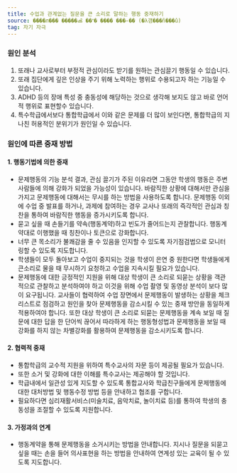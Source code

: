 ```yaml
---
title: 수업과 관계없는 질문을 큰 소리로 말하는 행동 중재하기
source: ����л��� �����ൿ ��ʺ� ���� ���̵�� (�λ걤���ñ���û)
tag: 자기 자극
---
```


### 원인 분석

1. 또래나 교사로부터 부정적 관심이라도 받기를 원하는 관심끌기 행동일 수 있습니다.
2. 또래 집단에게 깊은 인상을 주기 위해 노력하는 행위로 수용되고자 하는 기능일 수 있습니다.
3. ADHD 등의 장애 특성 중 충동성에 해당하는 것으로 생각해 보지도 않고 바로 언어적 행위로 표현할수 있습니다.
4. 특수학급에서보다 통합학급에서 이와 같은 문제를 더 많이 보인다면, 통합학급의 지나친 허용적인 분위기가 원인일 수 있습니다.

### 원인에 따른 중재 방법

#### 1. 행동기법에 의한 중재

- 문제행동의 기능 분석 결과, 관심 끌기가 주된 이유라면 그동안 학생의 행동은 주변 사람들에 의해 강화가 되었을 가능성이 있습니다. 바람직한 상황에 대해서만 관심을 가지고 문제행동에 대해서는 무시를 하는 방법을 사용하도록 합니다. 문제행동 이외에 수업 중 발표를 하거나, 과제에 참여하는 경우 교사나 또래의 즉각적인 관심과 칭찬을 통하여 바람직한 행동을 증가시키도록 합니다.
- 묻고 싶을 때 손들기를 약속(행동계약)하고 빈도가 줄어드는지 관찰합니다. 행동계약대로 이행했을 때 칭찬이나 토큰으로 강화합니다.
- 너무 큰 목소리가 불쾌감을 줄 수 있음을 인지할 수 있도록 자기점검법으로 모니터링할 수 있도록 지도합니다.
- 학생들이 모두 돌아보고 수업이 중지되는 것을 학생이 은연 중 원한다면 학생들에게 큰소리로 물을 때 무시하기 요청하고 수업을 지속시킬 필요가 있습니다.
- 문제행동에 대한 긍정적인 지원을 위해 대상 학생이 큰 소리로 되묻는 상황을 객관적으로 관찰하고 분석하여야 하고 이것을 위해 수업 촬영 및 동영상 분석이 보다 많이 요구됩니다. 교사들이 협력하여 수업 장면에서 문제행동이 발생하는 상황을 체크리스트로 점검하고 원인을 찾아 문제행동을 감소시킬 수 있는 중재 방안을 동일하게 적용하여야 합니다. 또한 대상 학생이 큰 소리로 되묻는 문제행동을 계속 보일 때 질문에 대한 답을 한 단어씩 끊어서 따라하게 하는 행동형성법과 문제행동을 보일 때 강화를 하지 않는 차별강화를 활용하여 문제행동을 감소시키도록 합니다.

#### 2. 협력적 중재

- 통합학급의 교수적 지원을 위하여 특수교사의 자문 등이 제공될 필요가 있습니다.
- 또한 소거 및 강화에 대한 이해를 특수교사는 제공해야 할 것입니다.
- 학급내에서 일관성 있게 지도할 수 있도록 통합교사와 학급친구들에게 문제행동에 대한 대처방법 및 행동수정 방법 등을 안내하고 협조를 구합니다.
- 필요하다면 심리재활서비스(미술치료, 음악치료, 놀이치료 등)를 통하여 학생의 충동성을 조절할 수 있도록 지원합니다.

#### 3. 가정과의 연계

- 행동계약을 통해 문제행동을 소거시키는 방법을 안내합니다. 지시나 질문을 되묻고 싶을 때는 손을 들어 의사표현을 하는 방법을 안내하여 연계성 있는 교육이 될 수 있도록 지도합니다.
